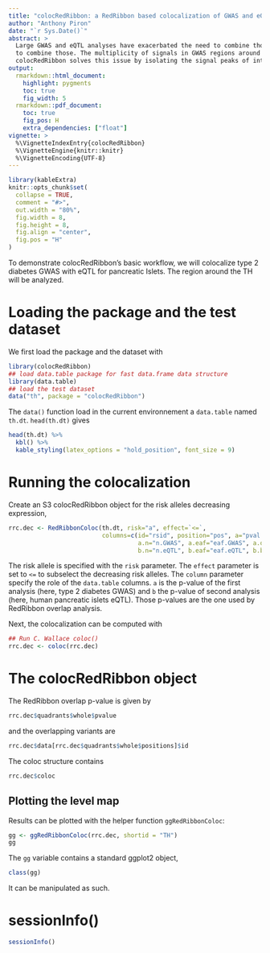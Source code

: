```yaml
---
title: "colocRedRibbon: a RedRibbon based colocalization of GWAS and eQTL."
author: "Anthony Piron"
date: "`r Sys.Date()`"
abstract: >
  Large GWAS and eQTL analyses have exacerbated the need to combine those datasets. Colocalizations methods allows
  to combine those. The multiplicity of signals in GWAS regions around a genes often confound colocalization analyses.
  colocRedRibbon solves this issue by isolating the signal peaks of interest before analysis.
output:
  rmarkdown::html_document:
    highlight: pygments
    toc: true
    fig_width: 5
  rmarkdown::pdf_document:
    toc: true
    fig_pos: H
    extra_dependencies: ["float"]
vignette: >
  %\VignetteIndexEntry{colocRedRibbon}
  %\VignetteEngine{knitr::knitr}
  %\VignetteEncoding{UTF-8}
---
```


```r
library(kableExtra)
knitr::opts_chunk$set(
  collapse = TRUE,
  comment = "#>",
  out.width = "80%",
  fig.width = 8,
  fig.height = 8,
  fig.align = "center",
  fig.pos = "H"
)
```



To demonstrate colocRedRibbon's basic workflow, we will colocalize type 2 diabetes GWAS with eQTL for pancreatic Islets. The region around the TH will be analyzed.

# Loading the package and the test dataset

We first load the package and the dataset with

```r
library(colocRedRibbon)
## load data.table package for fast data.frame data structure
library(data.table)
## load the test dataset
data("th", package = "colocRedRibbon")
```

The `data()` function load in the current environnement a `data.table` named `th.dt`. `head(th.dt)` gives
	
```r
head(th.dt) %>%
  kbl() %>%
  kable_styling(latex_options = "hold_position", font_size = 9)
```

# Running the colocalization


Create an S3 colocRedRibbon object for the risk alleles decreasing expression,

```r
rrc.dec <- RedRibbonColoc(th.dt, risk="a", effect=`<=`,
                          columns=c(id="rsid", position="pos", a="pval.GWAS", b="pval.eQTL",
                                    a.n="n.GWAS", a.eaf="eaf.GWAS", a.or="or.GWAS", 
                                    b.n="n.eQTL", b.eaf="eaf.eQTL", b.beta="zscore.eQTL"))
```

The risk allele is specified with the `risk` parameter. The `effect` parameter is set to `<=` to subselect the decreasing risk alleles. The `column` parameter specify the role of the `data.table` columns. `a` is the p-value of the first analysis (here, type 2 diabetes GWAS) and `b` the p-value of second analysis (here, human pancreatic islets eQTL). Those p-values are the one used by RedRibbon overlap analysis.

Next, the colocalization can be computed with

```r
## Run C. Wallace coloc()
rrc.dec <- coloc(rrc.dec)
```

# The colocRedRibbon object

The RedRibbon overlap p-value is given by

```r
rrc.dec$quadrants$whole$pvalue
```

and the overlapping variants are

```r
rrc.dec$data[rrc.dec$quadrants$whole$positions]$id
```

The coloc structure contains
```r
rrc.dec$coloc
```

## Plotting the level map

Results can be plotted with the helper function `ggRedRibbonColoc`:

```r
gg <- ggRedRibbonColoc(rrc.dec, shortid = "TH")
gg
```

The `gg` variable contains a standard ggplot2 object,
```r
class(gg)
```

It can be manipulated as such. 



# sessionInfo()

```r
sessionInfo()
```
